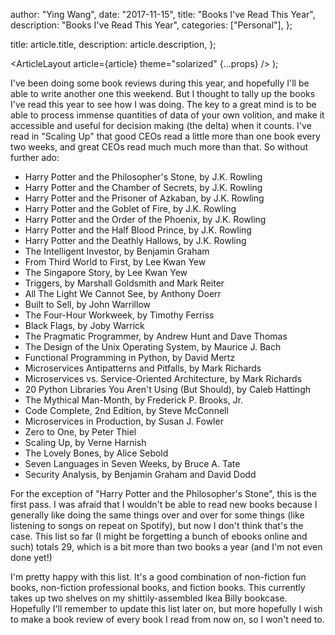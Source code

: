 
  author: "Ying Wang",
  date: "2017-11-15",
  title: "Books I've Read This Year",
  description: "Books I've Read This Year",
  categories: ["Personal"],
};

  title: article.title,
  description: article.description,
};

  <ArticleLayout article={article} theme="solarized" {...props} />
);

I've been doing some book reviews during this year, and hopefully I'll be able
to write another one this weekend. But I thought to tally up the books I've read
this year to see how I was doing. The key to a great mind is to be able to
process immense quantities of data of your own volition, and make it accessible
and useful for decision making (the delta) when it counts. I've read in "Scaling
Up" that good CEOs read a little more than one book every two weeks, and great
CEOs read much much more than that. So without further ado:

- Harry Potter and the Philosopher's Stone, by J.K. Rowling
- Harry Potter and the Chamber of Secrets, by J.K. Rowling
- Harry Potter and the Prisoner of Azkaban, by J.K. Rowling
- Harry Potter and the Goblet of Fire, by J.K. Rowling
- Harry Potter and the Order of the Phoenix, by J.K. Rowling
- Harry Potter and the Half Blood Prince, by J.K. Rowling
- Harry Potter and the Deathly Hallows, by J.K. Rowling
- The Intelligent Investor, by Benjamin Graham
- From Third World to First, by Lee Kwan Yew
- The Singapore Story, by Lee Kwan Yew
- Triggers, by Marshall Goldsmith and Mark Reiter
- All The Light We Cannot See, by Anthony Doerr
- Built to Sell, by John Warrillow
- The Four-Hour Workweek, by Timothy Ferriss
- Black Flags, by Joby Warrick
- The Pragmatic Programmer, by Andrew Hunt and Dave Thomas
- The Design of the Unix Operating System, by Maurice J. Bach
- Functional Programming in Python, by David Mertz
- Microservices Antipatterns and Pitfalls, by Mark Richards
- Microservices vs. Service-Oriented Architecture, by Mark Richards
- 20 Python Libraries You Aren't Using (But Should), by Caleb Hattingh
- The Mythical Man-Month, by Frederick P. Brooks, Jr.
- Code Complete, 2nd Edition, by Steve McConnell
- Microservices in Production, by Susan J. Fowler
- Zero to One, by Peter Thiel
- Scaling Up, by Verne Harnish
- The Lovely Bones, by Alice Sebold
- Seven Languages in Seven Weeks, by Bruce A. Tate
- Security Analysis, by Benjamin Graham and David Dodd

For the exception of "Harry Potter and the Philosopher's Stone", this is the
first pass. I was afraid that I wouldn't be able to read new books because I
generally like doing the same things over and over for some things (like
listening to songs on repeat on Spotify), but now I don't think that's the case.
This list so far (I might be forgetting a bunch of ebooks online and such)
totals 29, which is a bit more than two books a year (and I'm not even done
yet!)

I'm pretty happy with this list. It's a good combination of non-fiction fun
books, non-fiction professional books, and fiction books. This currently takes
up two shelves on my shittily-assembled Ikea Billy bookcase. Hopefully I'll
remember to update this list later on, but more hopefully I wish to make a book
review of every book I read from now on, so I won't need to.
